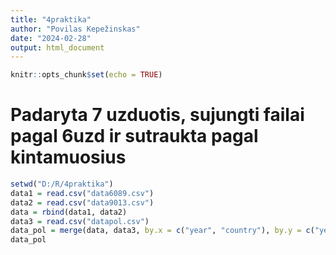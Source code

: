 ---
title: "4praktika"
author: "Povilas Kepežinskas"
date: "2024-02-28"
output: html_document
---

```{r setup, include=FALSE}
knitr::opts_chunk$set(echo = TRUE)
```
# Padaryta 7 uzduotis, sujungti failai pagal 6uzd ir sutraukta pagal kintamuosius 
```{r}
setwd("D:/R/4praktika")
data1 = read.csv("data6089.csv")
data2 = read.csv("data9013.csv")
data = rbind(data1, data2)
data3 = read.csv("datapol.csv")
data_pol = merge(data, data3, by.x = c("year", "country"), by.y = c("year", "country"))
data_pol
```